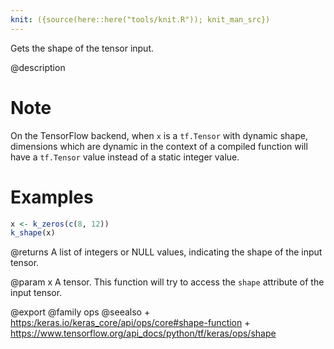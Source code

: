 ```yaml
---
knit: ({source(here::here("tools/knit.R")); knit_man_src})
---
```

Gets the shape of the tensor input.

@description

# Note
On the TensorFlow backend, when `x` is a `tf.Tensor` with dynamic
shape, dimensions which are dynamic in the context of a compiled function
will have a `tf.Tensor` value instead of a static integer value.

# Examples
```r
x <- k_zeros(c(8, 12))
k_shape(x)
```

@returns
A list of integers or NULL values, indicating the shape of the input
tensor.

@param x
A tensor. This function will try to access the `shape` attribute of
the input tensor.

@export
@family ops
@seealso
+ <https:/keras.io/keras_core/api/ops/core#shape-function>
+ <https://www.tensorflow.org/api_docs/python/tf/keras/ops/shape>
